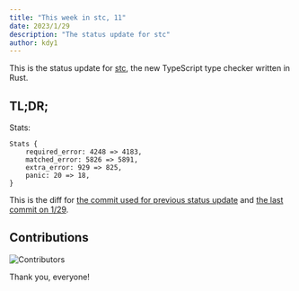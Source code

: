 ```yaml
---
title: "This week in stc, 11"
date: 2023/1/29
description: "The status update for stc"
author: kdy1
---
```


This is the status update for [stc][], the new TypeScript type checker written in Rust.

## TL;DR;

Stats:

```
Stats {
    required_error: 4248 => 4183,
    matched_error: 5826 => 5891,
    extra_error: 929 => 825,
    panic: 20 => 18,
}
```

This is the diff for [the commit used for previous status update](https://github.com/dudykr/stc/blob/5442585ceda0487cb40307a24523b0c96d833d8e/crates/stc_ts_type_checker/tests/tsc-stats.rust-debug) and [the last commit on 1/29](https://github.com/dudykr/stc/blob/14d5ac24b3c4324d6384ae5d207f4fef9e3ae1fb/crates/stc_ts_type_checker/tests/tsc-stats.rust-debug).

## Contributions

![Contributors](/images/this-week-in-stc/11/contributors.png)

Thank you, everyone!

[stc]: https://github.com/dudykr/stc
